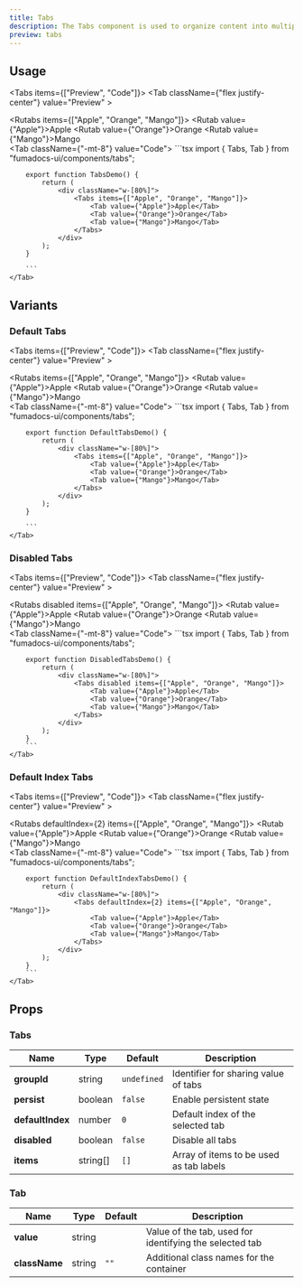 ```yaml
---
title: Tabs
description: The Tabs component is used to organize content into multiple sections with navigation.
preview: tabs
---
```



## Usage

<Tabs items={["Preview", "Code"]}>
    <Tab className={"flex justify-center"} value="Preview" >
        <div className="w-[80%]">
            <Rutabs items={["Apple", "Orange", "Mango"]}>
                <Rutab value={"Apple"}>Apple</Rutab>
                <Rutab value={"Orange"}>Orange</Rutab>
                <Rutab value={"Mango"}>Mango</Rutab>
            </Rutabs>
        </div>
    </Tab>
    <Tab className={"-mt-8"} value="Code">
        ```tsx
        import { Tabs, Tab } from "fumadocs-ui/components/tabs";

        export function TabsDemo() {
            return (
                <div className="w-[80%]">
                    <Tabs items={["Apple", "Orange", "Mango"]}>
                        <Tab value={"Apple"}>Apple</Tab>
                        <Tab value={"Orange"}>Orange</Tab>
                        <Tab value={"Mango"}>Mango</Tab>
                    </Tabs>
                </div>
            );
        }

        ```
    </Tab>

</Tabs>

## Variants

### Default Tabs

<Tabs items={["Preview", "Code"]}>
    <Tab className={"flex justify-center"} value="Preview" >
        <div className="w-[80%]">
            <Rutabs items={["Apple", "Orange", "Mango"]}>
                <Rutab value={"Apple"}>Apple</Rutab>
                <Rutab value={"Orange"}>Orange</Rutab>
                <Rutab value={"Mango"}>Mango</Rutab>
            </Rutabs>
        </div>
    </Tab>
    <Tab className={"-mt-8"} value="Code">
        ```tsx
        import { Tabs, Tab } from "fumadocs-ui/components/tabs";

        export function DefaultTabsDemo() {
            return (
                <div className="w-[80%]">
                    <Tabs items={["Apple", "Orange", "Mango"]}>
                        <Tab value={"Apple"}>Apple</Tab>
                        <Tab value={"Orange"}>Orange</Tab>
                        <Tab value={"Mango"}>Mango</Tab>
                    </Tabs>
                </div>
            );
        }

        ```
    </Tab>

</Tabs>

### Disabled Tabs

<Tabs items={["Preview", "Code"]}>
    <Tab className={"flex justify-center"} value="Preview" >
        <div className="w-[80%]">
            <Rutabs disabled items={["Apple", "Orange", "Mango"]}>
                <Rutab value={"Apple"}>Apple</Rutab>
                <Rutab value={"Orange"}>Orange</Rutab>
                <Rutab value={"Mango"}>Mango</Rutab>
            </Rutabs>
        </div>
    </Tab>
    <Tab className={"-mt-8"} value="Code">
        ```tsx
        import { Tabs, Tab } from "fumadocs-ui/components/tabs";

        export function DisabledTabsDemo() {
            return (
                <div className="w-[80%]">
                    <Tabs disabled items={["Apple", "Orange", "Mango"]}>
                        <Tab value={"Apple"}>Apple</Tab>
                        <Tab value={"Orange"}>Orange</Tab>
                        <Tab value={"Mango"}>Mango</Tab>
                    </Tabs>
                </div>
            );
        }
        ```
    </Tab>

</Tabs>

### Default Index Tabs

<Tabs items={["Preview", "Code"]}>
    <Tab className={"flex justify-center"} value="Preview" >
        <div className="w-[80%]">
            <Rutabs defaultIndex={2} items={["Apple", "Orange", "Mango"]}>
                <Rutab value={"Apple"}>Apple</Rutab>
                <Rutab value={"Orange"}>Orange</Rutab>
                <Rutab value={"Mango"}>Mango</Rutab>
            </Rutabs>
        </div>
    </Tab>
    <Tab className={"-mt-8"} value="Code">
        ```tsx
        import { Tabs, Tab } from "fumadocs-ui/components/tabs";

        export function DefaultIndexTabsDemo() {
            return (
                <div className="w-[80%]">
                    <Tabs defaultIndex={2} items={["Apple", "Orange", "Mango"]}>
                        <Tab value={"Apple"}>Apple</Tab>
                        <Tab value={"Orange"}>Orange</Tab>
                        <Tab value={"Mango"}>Mango</Tab>
                    </Tabs>
                </div>
            );
        }
        ```
    </Tab>

</Tabs>

## Props

### Tabs

| Name             | Type     | Default     | Description                             |
| ---------------- | -------- | ----------- | --------------------------------------- |
| **groupId**      | string   | `undefined` | Identifier for sharing value of tabs    |
| **persist**      | boolean  | `false`     | Enable persistent state                 |
| **defaultIndex** | number   | `0`         | Default index of the selected tab       |
| **disabled**     | boolean  | `false`     | Disable all tabs                        |
| **items**        | string[] | `[]`        | Array of items to be used as tab labels |

### Tab

| Name          | Type   | Default | Description                                             |
| ------------- | ------ | ------- | ------------------------------------------------------- |
| **value**     | string |         | Value of the tab, used for identifying the selected tab |
| **className** | string | `""`    | Additional class names for the container                |
